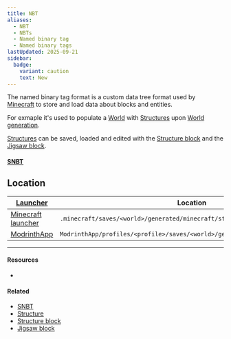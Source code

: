 ```yaml
---
title: NBT
aliases:
  - NBT
  - NBTs
  - Named binary tag
  - Named binary tags
lastUpdated: 2025-09-21
sidebar:
  badge:
    variant: caution
    text: New
---
```



The named binary tag format is a custom data tree format used by [Minecraft](/minecraft) to store and load data about blocks and entities.

For exmaple it's used to populate a [World](/world) with [Structures](/structure) upon [World generation](/worldgeneration).

[Structures](/structure) can be saved, loaded and edited with the [Structure block](/structureblock) and the [Jigsaw block](/jigsaw).

#### [SNBT](/snbt)

## Location

| [Launcher](/launcher)                    | Location                                                                      |
| ---------------------------------------- | ----------------------------------------------------------------------------- |
| [Minecraft launcher](/minecraftlauncher) | `.minecraft/saves/<world>/generated/minecraft/structures`                     |
| [ModrinthApp](/modrinthapp)              | `ModrinthApp/profiles/<profile>/saves/<world>/generated/minecraft/structures` |

---

#### Resources

- <Wiki src="https://minecraft.wiki/w/NBT_format" />

#### Related

- [SNBT](/snbt)
- [Structure](/structure)
- [Structure block](/structureblock)
- [Jigsaw block](/jigsaw)

